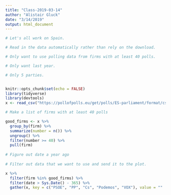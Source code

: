 ```yaml
---
title: "Class-2019-03-14"
author: "Alistair Gluck"
date: "3/14/2019"
output: html_document
---
```

```r
# Let's all work on Spain.

# Read in the data automatically rather than rely on the download.

# Only want to use polling data from firms with at least 40 polls.

# Only want last year.

# Only 5 parties.


knitr::opts_chunk$set(echo = FALSE)
library(tidyverse)
library(devtools)
x <- read_csv("https://pollofpolls.eu/get/polls/ES-parliament/format/csv")
```

```r
# Make a list of firms with at least 40 polls

good_firms <- x %>% 
  group_by(firm) %>% 
  summarize(number = n()) %>% 
  ungroup() %>% 
  filter(number >= 40) %>% 
  pull(firm)
  
# Figure out date a year ago
  
# Filter out data that we want to use and send it to the plot.

x %>% 
  filter(firm %in% good_firms) %>% 
  filter(date > Sys.Date() - 365) %>%
  gather(x, key = c("PSOE", "PP", "Cs", "Podemos", "VOX"), value = ""
  
```